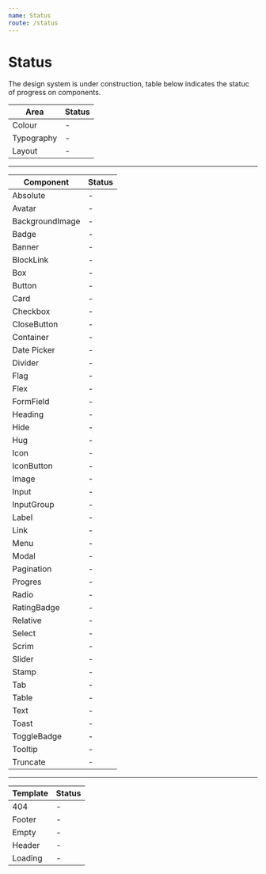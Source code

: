 ```yaml
---
name: Status
route: /status
---
```


# Status

The design system is under construction, table below indicates the statuc of progress on components.

| Area       | Status |
| ---------- | ------ |
| Colour     | -      |
| Typography | -      |
| Layout     | -      |

---

| Component       | Status |
| --------------- | ------ |
| Absolute        | -      |
| Avatar          | -      |
| BackgroundImage | -      |
| Badge           | -      |
| Banner          | -      |
| BlockLink       | -      |
| Box             | -      |
| Button          | -      |
| Card            | -      |
| Checkbox        | -      |
| CloseButton     | -      |
| Container       | -      |
| Date Picker     | -      |
| Divider         | -      |
| Flag            | -      |
| Flex            | -      |
| FormField       | -      |
| Heading         | -      |
| Hide            | -      |
| Hug             | -      |
| Icon            | -      |
| IconButton      | -      |
| Image           | -      |
| Input           | -      |
| InputGroup      | -      |
| Label           | -      |
| Link            | -      |
| Menu            | -      |
| Modal           | -      |
| Pagination      | -      |
| Progres         | -      |
| Radio           | -      |
| RatingBadge     | -      |
| Relative        | -      |
| Select          | -      |
| Scrim           | -      |
| Slider          | -      |
| Stamp           | -      |
| Tab             | -      |
| Table           | -      |
| Text            | -      |
| Toast           | -      |
| ToggleBadge     | -      |
| Tooltip         | -      |
| Truncate        | -      |

---

| Template | Status |
| -------- | ------ |
| 404      | -      |
| Footer   | -      |
| Empty    | -      |
| Header   | -      |
| Loading  | -      |
